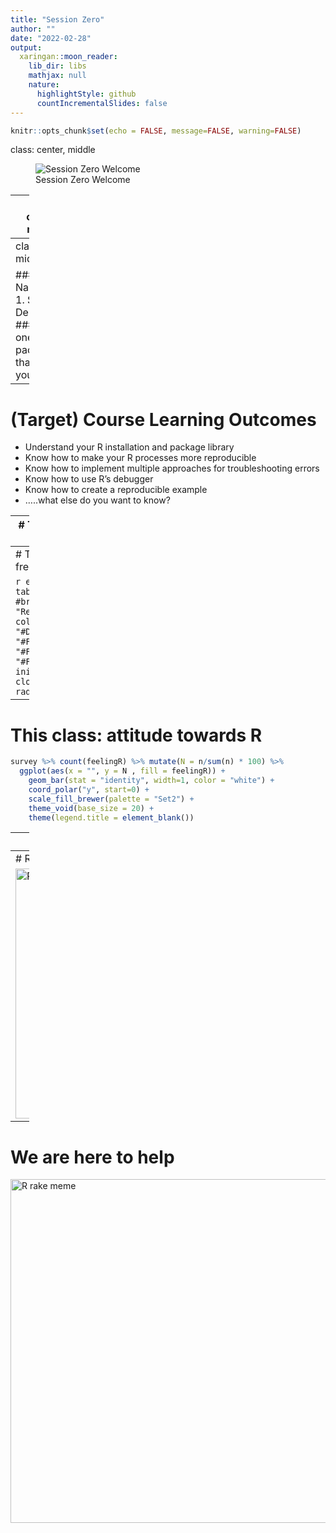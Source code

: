 ```yaml
---
title: "Session Zero"
author: ""
date: "2022-02-28"
output:
  xaringan::moon_reader:
    lib_dir: libs
    mathjax: null
    nature:
      highlightStyle: github
      countIncrementalSlides: false
---
```


```r
knitr::opts_chunk$set(echo = FALSE, message=FALSE, warning=FALSE)
```
class: center, middle

![Session Zero Welcome](images/session_zero2.jpg)

---
class: center, middle

# Introductions

---
class: middle

### 1. Name   
### 1. School + Department   
### 1. The one R package that *saved* you   

---
# (Target) Course Learning Outcomes

* Understand your R installation and package library
* Know how to make your R processes more reproducible
* Know how to implement multiple approaches for troubleshooting errors
* Know how to use R's debugger
* Know how to create a reproducible example
* .....what else do you want to know? 

---
# This class: years Using R

```r
library(ggplot2); library(googlesheets4); library(dplyr); library(RColorBrewer)
gs4_deauth()

survey_url <- "https://docs.google.com/spreadsheets/d/1vOBNZHZOwdRSu1tYz63zu7Lzv2Ci4DAzD-SnIgVT_wk/edit?usp=sharing"
survey <- read_sheet(survey_url)
colnames(survey) = c("timestamp", "yearsR", "freqR", "feelingR", "challenges")

survey$yearsR <- factor(survey$yearsR, 
                       levels = c("less than 1 year", "1 year","2 years",
                                  "3 years", "4 years", "5 years or more"),
                       labels = c("<1", "1", "2", "3", "4", "5") )
survey$freqR <- factor(survey$freqR, 
                       levels = c("Daily (that is, every work day)", 
                                  "weekly", "monthly", 
                                  "less frequently than monthly", 
                                  "comes and goes depending on time of year and/or work reponsibilities"), 
                       labels = c("daily", "weekly", "monthly", "<monthly",
                                  "variable"))
levs <- unique(survey$feelingR)
survey$feelingR <- factor(survey$feelingR, levels = levs, 
                          labels = c("needlessly challenging", "Love it!", "no opinion",
                                     "works fine", "works but frutrating"))
```

```r
years <- table(survey$yearsR)
#brewer.pal(6, "Reds")
pie(years, col = c("#FEE5D9", "#FCBBA1", "#FC9272",
                   "#FB6A4A", "#DE2D26", "#A50F15"),
    init.angle = 90, clockwise = TRUE, radius = 1, cex = 2)
```

---
# This class: usage frequency

```r
exp <- table(survey$freqR)
#brewer.pal(6, "Reds")
pie(exp, col = c("#A50F15", "#DE2D26",  "#FB6A4A", "#FCAE91", "#FEE5D9"),
    init.angle = 90, clockwise = TRUE, radius = 1, cex= 2)
```

---
# This class: attitude towards R

```r
survey %>% count(feelingR) %>% mutate(N = n/sum(n) * 100) %>% 
  ggplot(aes(x = "", y = N , fill = feelingR)) +
    geom_bar(stat = "identity", width=1, color = "white") +
    coord_polar("y", start=0) +
    scale_fill_brewer(palette = "Set2") +
    theme_void(base_size = 20) +
    theme(legend.title = element_blank())
```

---
class: center, middle

# What do you want to learn in this course? 

---
# R can be hard

<img src="images/using_R_meme.jpg" alt="R rake meme" width="400">

---
# We are here to help

<img src="images/mayIhelp.png" alt="R rake meme" width="550">

